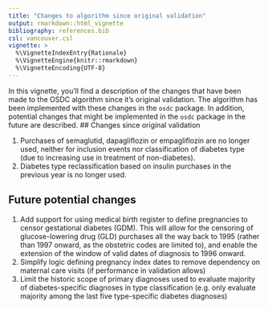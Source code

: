 ```yaml
---
title: "Changes to algorithm since original validation"
output: rmarkdown::html_vignette
bibliography: references.bib
csl: vancouver.csl
vignette: >
  %\VignetteIndexEntry{Rationale}
  %\VignetteEngine{knitr::rmarkdown}
  %\VignetteEncoding{UTF-8}
---
```

In this vignette, you'll find a description of the changes that have been made to the OSDC algorithm since it's original validation. The algorithm has been implemented with these changes in the `osdc` package. In addition, potential changes that might be implemented in the `osdc` package in the future are described.
<!-- TODO: Add link to article -->
## Changes since original validation

1.  Purchases of semaglutid, dapagliflozin or empagliflozin are no
    longer used, neither for inclusion events nor classification of
    diabetes type (due to increasing use in treatment of non-diabetes).
2.  Diabetes type reclassification based on insulin purchases in the
    previous year is no longer used.

## Future potential changes

1.  Add support for using medical birth register to define pregnancies
    to censor gestational diabetes (GDM). This will allow for the censoring of glucose-lowering drug (GLD) purchases all the way back to
    1995 (rather than 1997 onward, as the obstetric codes are limited
    to), and enable the extension of the window of valid dates of diagnosis to 1996
    onward.
2.  Simplify logic defining pregnancy index dates to remove dependency
    on maternal care visits (if performance in validation allows)
3.  Limit the historic scope of primary diagnoses used to evaluate
    majority of diabetes-specific diagnoses in type classification (e.g.
    only evaluate majority among the last five type-specific diabetes
    diagnoses)
